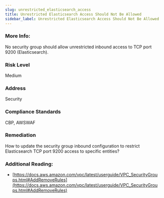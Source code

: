 ```yaml
---
slug: unrestricted_elasticsearch_access
title: Unrestricted Elasticsearch Access Should Not Be Allowed
sidebar_label: Unrestricted Elasticsearch Access Should Not Be Allowed
---
```


### More Info:

No security group should allow unrestricted inbound access to TCP port 9200 (Elasticsearch).

### Risk Level

Medium

### Address

Security

### Compliance Standards

CBP, AWSWAF

### Remediation

How to update the security group inbound configuration to restrict Elasticsearch TCP port 9200 access to specific entities?

### Additional Reading:

- [https://docs.aws.amazon.com/vpc/latest/userguide/VPC_SecurityGroups.html#AddRemoveRules](https://docs.aws.amazon.com/vpc/latest/userguide/VPC_SecurityGroups.html#AddRemoveRules) 

